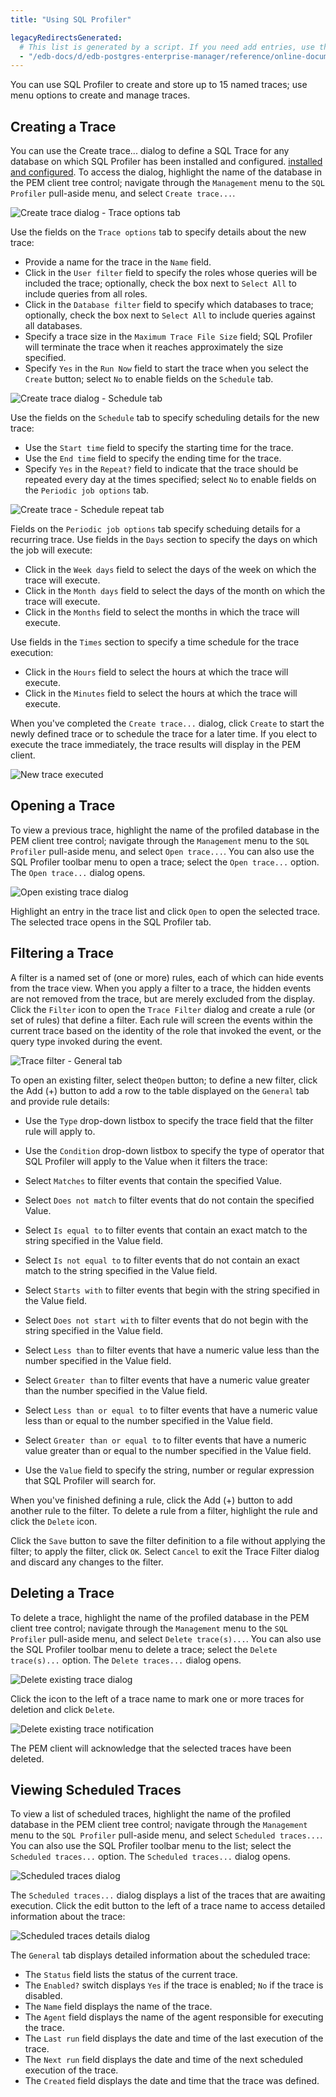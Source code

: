 ```yaml
---
title: "Using SQL Profiler"

legacyRedirectsGenerated:
  # This list is generated by a script. If you need add entries, use the `legacyRedirects` key.
  - "/edb-docs/d/edb-postgres-enterprise-manager/reference/online-documentation/8.0/sp_create_new_trace.html"
---
```


<div id="sp_create_new_trace" class="registered_link"></div>

You can use SQL Profiler to create and store up to 15 named traces; use menu options to create and manage traces.

## Creating a Trace

You can use the Create trace... dialog to define a SQL Trace for any database on which SQL Profiler has been installed and configured. [installed and configured](01_sp_installing_sql_profiler/#sp_installing_sql_profiler). To access the dialog, highlight the name of the database in the PEM client tree control; navigate through the `Management` menu to the `SQL Profiler` pull-aside menu, and select `Create trace...`.

![Create trace dialog - Trace options tab](../images/sp_create_new_trace.png)

Use the fields on the `Trace options` tab to specify details about the new trace:

-   Provide a name for the trace in the `Name` field.
-   Click in the `User filter` field to specify the roles whose queries will be included the trace; optionally, check the box next to `Select All` to include queries from all roles.
-   Click in the `Database filter` field to specify which databases to trace; optionally, check the box next to `Select All` to include queries against all databases.
-   Specify a trace size in the `Maximum Trace File Size` field; SQL Profiler will terminate the trace when it reaches approximately the size specified.
-   Specify `Yes` in the `Run Now` field to start the trace when you select the `Create` button; select `No` to enable fields on the `Schedule` tab.

![Create trace dialog - Schedule tab](../images/sp_create_new_trace_schedule.png)

Use the fields on the `Schedule` tab to specify scheduling details for the new trace:

-   Use the `Start time` field to specify the starting time for the trace.
-   Use the `End time` field to specify the ending time for the trace.
-   Specify `Yes` in the `Repeat?` field to indicate that the trace should be repeated every day at the times specified; select `No` to enable fields on the `Periodic job options` tab.

![Create trace - Schedule repeat tab](../images/sp_create_new_trace_periodic_job.png)

Fields on the `Periodic job options` tab specify scheduing details for a recurring trace. Use fields in the `Days` section to specify the days on which the job will execute:

-   Click in the `Week days` field to select the days of the week on which the trace will execute.
-   Click in the `Month days` field to select the days of the month on which the trace will execute.
-   Click in the `Months` field to select the months in which the trace will execute.

Use fields in the `Times` section to specify a time schedule for the trace execution:

-   Click in the `Hours` field to select the hours at which the trace will execute.
-   Click in the `Minutes` field to select the hours at which the trace will execute.

When you've completed the `Create trace...` dialog, click `Create` to start the newly defined trace or to schedule the trace for a later time. If you elect to execute the trace immediately, the trace results will display in the PEM client.

![New trace executed](../images/sp_create_new_trace_executed.png)

## Opening a Trace

To view a previous trace, highlight the name of the profiled database in the PEM client tree control; navigate through the `Management` menu to the `SQL Profiler` pull-aside menu, and select `Open trace...`. You can also use the SQL Profiler toolbar menu to open a trace; select the `Open trace...` option. The `Open trace...` dialog opens.

![Open existing trace dialog](../images/sp_open_existing_trace.png)

Highlight an entry in the trace list and click `Open` to open the selected trace. The selected trace opens in the SQL Profiler tab.

## Filtering a Trace

A filter is a named set of (one or more) rules, each of which can hide events from the trace view. When you apply a filter to a trace, the hidden events are not removed from the trace, but are merely excluded from the display. Click the `Filter` icon to open the `Trace Filter` dialog and create a rule (or set of rules) that define a filter. Each rule will screen the events within the current trace based on the identity of the role that invoked the event, or the query type invoked during the event.

![Trace filter - General tab](../images/sp_trace_filter.png)

To open an existing filter, select the`Open` button; to define a new filter, click the Add (+) button to add a row to the table displayed on the `General` tab and provide rule details:

-   Use the `Type` drop-down listbox to specify the trace field that the filter rule will apply to.

-   Use the `Condition` drop-down listbox to specify the type of operator that SQL Profiler will apply to the Value when it filters the trace:

-   Select `Matches` to filter events that contain the specified Value.

-   Select `Does not match` to filter events that do not contain the specified Value.

-   Select `Is equal to` to filter events that contain an exact match to the string specified in the Value field.

-   Select `Is not equal to` to filter events that do not contain an exact match to the string specified in the Value field.

-   Select `Starts with` to filter events that begin with the string specified in the Value field.

-   Select `Does not start with` to filter events that do not begin with the string specified in the Value field.

-   Select `Less than` to filter events that have a numeric value less than the number specified in the Value field.

-   Select `Greater than` to filter events that have a numeric value greater than the number specified in the Value field.

-   Select `Less than or equal to` to filter events that have a numeric value less than or equal to the number specified in the Value field.

-   Select `Greater than or equal to` to filter events that have a numeric value greater than or equal to the number specified in the Value field.

-   Use the `Value` field to specify the string, number or regular expression that SQL Profiler will search for.

When you've finished defining a rule, click the Add (+) button to add another rule to the filter. To delete a rule from a filter, highlight the rule and click the `Delete` icon.

Click the `Save` button to save the filter definition to a file without applying the filter; to apply the filter, click `OK`. Select `Cancel` to exit the Trace Filter dialog and discard any changes to the filter.

## Deleting a Trace

To delete a trace, highlight the name of the profiled database in the PEM client tree control; navigate through the `Management` menu to the `SQL Profiler` pull-aside menu, and select `Delete trace(s)...`. You can also use the SQL Profiler toolbar menu to delete a trace; select the `Delete trace(s)...` option. The `Delete traces...` dialog opens.

![Delete existing trace dialog](../images/sp_delete_trace.png)

Click the icon to the left of a trace name to mark one or more traces for deletion and click `Delete`.

![Delete existing trace notification](../images/sp_delete_trace.png)

The PEM client will acknowledge that the selected traces have been deleted.

## Viewing Scheduled Traces

To view a list of scheduled traces, highlight the name of the profiled database in the PEM client tree control; navigate through the `Management` menu to the `SQL Profiler` pull-aside menu, and select `Scheduled traces...`. You can also use the SQL Profiler toolbar menu to the list; select the `Scheduled traces...` option. The `Scheduled traces...` dialog opens.

![Scheduled traces dialog](../images/sp_scheduled_traces.png)

The `Scheduled traces...` dialog displays a list of the traces that are awaiting execution. Click the edit button to the left of a trace name to access detailed information about the trace:

![Scheduled traces details dialog](../images/sp_trace_details.png)

The `General` tab displays detailed information about the scheduled trace:

-   The `Status` field lists the status of the current trace.
-   The `Enabled?` switch displays `Yes` if the trace is enabled; `No` if the trace is disabled.
-   The `Name` field displays the name of the trace.
-   The `Agent` field displays the name of the agent responsible for executing the trace.
-   The `Last run` field displays the date and time of the last execution of the trace.
-   The `Next run` field displays the date and time of the next scheduled execution of the trace.
-   The `Created` field displays the date and time that the trace was defined.

